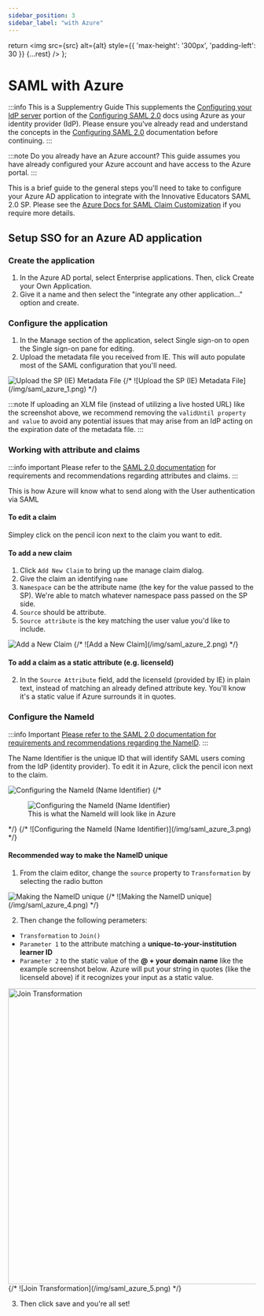```yaml
---
sidebar_position: 3
sidebar_label: "with Azure"
---
```


  return <img src={src} alt={alt} style={{
    'max-height': '300px',
    'padding-left': 30
  }} {...rest} />
};

# SAML with Azure

:::info This is a Supplementry Guide
This supplements the [Configuring your IdP server](./saml2#configuring-the-idp) portion of the [Configuring SAML 2.0](./saml2) docs using Azure as your identity provider (IdP). Please ensure you've already read and understand the concepts in the [Configuring SAML 2.0](./saml2) documentation before continuing.
:::

:::note Do you already have an Azure account?
This guide assumes you have already configured your Azure account and have access to the Azure portal.
:::

This is a brief guide to the general steps you'll need to take to configure your Azure AD application to integrate with the Innovative Educators SAML 2.0 SP. Please see the [Azure Docs for SAML Claim Customization](https://learn.microsoft.com/en-us/entra/identity-platform/saml-claims-customization) if you require more details.

## Setup SSO for an Azure AD application

### Create the application
1. In the Azure AD portal, select Enterprise applications. Then, click Create your Own Application.
2. Give it a name and then select the "integrate any other application..." option and create.

### Configure the application
1. In the Manage section of the application, select Single sign-on to open the Single sign-on pane for editing.
2. Upload the metadata file you received from IE. This will auto populate most of the SAML configuration that you'll need.

<Image src="/img/saml_azure_1.png" alt="Upload the SP (IE) Metadata File" />
{/* ![Upload the SP (IE) Metadata File](/img/saml_azure_1.png) */}

:::note
If uploading an XLM file (instead of utilizing a live hosted URL) like the screenshot above, we recommend removing the `validUntil property and value` to avoid any potential issues that may arise from an IdP acting on the expiration date of the metadata file.
:::

### Working with attribute and claims

:::info important
Please refer to the [SAML 2.0 documentation](./saml2#configure-attributes) for requirements and recommendations regarding attributes and claims.
:::

This is how Azure will know what to send along with the User authentication via SAML

#### To edit a claim
Simpley click on the pencil icon next to the claim you want to edit.

#### To add a new claim
1. Click `Add New Claim` to bring up the manage claim dialog.
2. Give the claim an identifying `name`
3. `Namespace` can be the attribute name (the key for the value passed to the SP). We're able to match whatever namespace pass passed on the SP side.
4. `Source` should be attribute.
5. `Source attribute` is the key matching the user value you'd like to include.

<Image src="/img/saml_azure_2.png" alt="Add a New Claim" />
{/* ![Add a New Claim](/img/saml_azure_2.png) */}

#### To add a claim as a static attribute (e.g. licenseId)
2. In the `Source Attribute` field, add the licenseId (provided by IE) in plain text, instead of matching an already defined attribute key. You'll know it's a static value if Azure surrounds it in quotes.

### Configure the NameId

:::info Important
[Please refer to the SAML 2.0 documentation for requirements and recommendations regarding the NameID](./saml2#external-customer-id).
:::

The Name Identifier is the unique ID that will identify SAML users coming from the IdP (identity provider). To edit it in Azure, click the pencil icon next to the claim.

<Image src="/img/saml_azure_3.png" alt="Configuring the NameId (Name Identifier)" />
{/* <figure style={{ backgroundColor: 'silver', padding: '1rem', borderRadius: '0.5rem' }}>
<Image src="/img/saml_azure_3.png" alt="Configuring the NameId (Name Identifier)" />
<figcaption>This is what the NameId will look like in Azure</figcaption>
</figure> */}
{/* ![Configuring the NameId (Name Identifier)](/img/saml_azure_3.png) */}

#### Recommended way to make the NameID unique

1. From the claim editor, change the `source` property to `Transformation` by selecting the radio button

<Image src="/img/saml_azure_4.png" alt="Making the NameID unique" />
{/* ![Making the NameID unique](/img/saml_azure_4.png) */}

2. Then change the following perameters:
- `Transformation` to `Join()`
- `Parameter 1` to the attribute matching a **unique-to-your-institution learner ID**
- `Parameter 2` to the static value of the **@ + your domain name** like the example screenshot below. Azure will put your string in quotes (like the licenseId above) if it recognizes your input as a static value.

<Image src="/img/saml_azure_5.png" alt="Join Transformation" width="600" />
{/* ![Join Transformation](/img/saml_azure_5.png) */}

3. Then click save and you're all set!